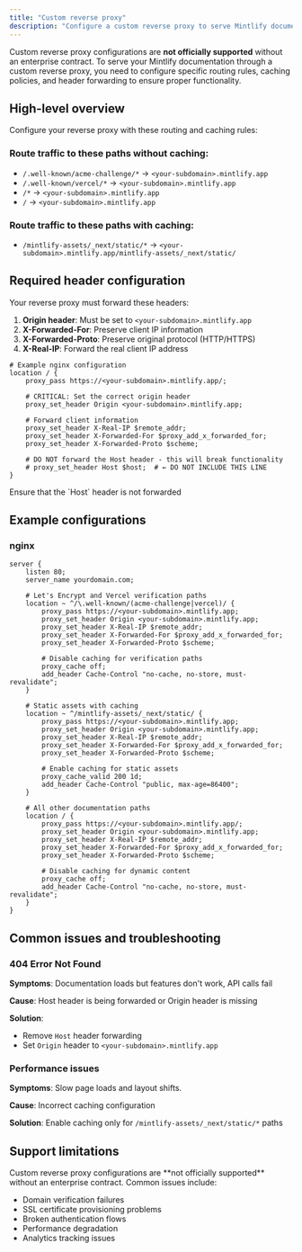 ```yaml
---
title: "Custom reverse proxy"
description: "Configure a custom reverse proxy to serve Mintlify documentation"
---
```



Custom reverse proxy configurations are **not officially supported** without an enterprise contract. To serve your Mintlify documentation through a custom reverse proxy, you need to configure specific routing rules, caching policies, and header forwarding to ensure proper functionality.

## High-level overview

Configure your reverse proxy with these routing and caching rules:

### Route traffic to these paths **without caching**:

- `/.well-known/acme-challenge/*` -> `<your-subdomain>.mintlify.app`
- `/.well-known/vercel/*` -> `<your-subdomain>.mintlify.app`
- `/*` -> `<your-subdomain>.mintlify.app`
- `/` -> `<your-subdomain>.mintlify.app`

###  Route traffic to these paths **with caching**:

- `/mintlify-assets/_next/static/*` -\> `<your-subdomain>.mintlify.app/mintlify-assets/_next/static/`

## Required header configuration

Your reverse proxy must forward these headers:

1. **Origin header**: Must be set to `<your-subdomain>.mintlify.app`
2. **X-Forwarded-For**: Preserve client IP information
3. **X-Forwarded-Proto**: Preserve original protocol (HTTP/HTTPS)
4. **X-Real-IP**: Forward the real client IP address

```nginx
# Example nginx configuration
location / {
    proxy_pass https://<your-subdomain>.mintlify.app/;
    
    # CRITICAL: Set the correct origin header
    proxy_set_header Origin <your-subdomain>.mintlify.app;
    
    # Forward client information
    proxy_set_header X-Real-IP $remote_addr;
    proxy_set_header X-Forwarded-For $proxy_add_x_forwarded_for;
    proxy_set_header X-Forwarded-Proto $scheme;
    
    # DO NOT forward the Host header - this will break functionality
    # proxy_set_header Host $host;  # ← DO NOT INCLUDE THIS LINE
}
```

<Warning>
  Ensure that the `Host` header is not forwarded
</Warning>

## Example configurations

### nginx

```nginx
server {
    listen 80;
    server_name yourdomain.com;
    
    # Let's Encrypt and Vercel verification paths
    location ~ ^/\.well-known/(acme-challenge|vercel)/ {
        proxy_pass https://<your-subdomain>.mintlify.app;
        proxy_set_header Origin <your-subdomain>.mintlify.app;
        proxy_set_header X-Real-IP $remote_addr;
        proxy_set_header X-Forwarded-For $proxy_add_x_forwarded_for;
        proxy_set_header X-Forwarded-Proto $scheme;
        
        # Disable caching for verification paths
        proxy_cache off;
        add_header Cache-Control "no-cache, no-store, must-revalidate";
    }
    
    # Static assets with caching
    location ~ ^/mintlify-assets/_next/static/ {
        proxy_pass https://<your-subdomain>.mintlify.app;
        proxy_set_header Origin <your-subdomain>.mintlify.app;
        proxy_set_header X-Real-IP $remote_addr;
        proxy_set_header X-Forwarded-For $proxy_add_x_forwarded_for;
        proxy_set_header X-Forwarded-Proto $scheme;
        
        # Enable caching for static assets
        proxy_cache_valid 200 1d;
        add_header Cache-Control "public, max-age=86400";
    }
    
    # All other documentation paths
    location / {
        proxy_pass https://<your-subdomain>.mintlify.app/;
        proxy_set_header Origin <your-subdomain>.mintlify.app;
        proxy_set_header X-Real-IP $remote_addr;
        proxy_set_header X-Forwarded-For $proxy_add_x_forwarded_for;
        proxy_set_header X-Forwarded-Proto $scheme;
        
        # Disable caching for dynamic content
        proxy_cache off;
        add_header Cache-Control "no-cache, no-store, must-revalidate";
    }
}
```

<Propagating />

## Common issues and troubleshooting

### 404 Error Not Found

**Symptoms**: Documentation loads but features don't work, API calls fail

**Cause**: Host header is being forwarded or Origin header is missing

**Solution**:

- Remove `Host` header forwarding
- Set `Origin` header to `<your-subdomain>.mintlify.app`

### Performance issues

**Symptoms**: Slow page loads and layout shifts.

**Cause**: Incorrect caching configuration

**Solution**: Enable caching only for `/mintlify-assets/_next/static/*` paths

## Support limitations

<Warning>
  Custom reverse proxy configurations are **not officially supported** without an enterprise contract. Common issues include:

  - Domain verification failures
  - SSL certificate provisioning problems
  - Broken authentication flows
  - Performance degradation
  - Analytics tracking issues
</Warning>